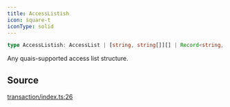 ```yaml
---
title: AccessListish
icon: square-t
iconType: solid
---
```


```ts
type AccessListish: AccessList | [string, string[]][] | Record<string, string[]>;
```

Any quais-supported access list structure.

## Source

[transaction/index.ts:26](https://github.com/dominant-strategies/quais.js/blob/26d93fdb30e22e8d90f8961be00d5a6d512f9636/src/transaction/index.ts#L26)
